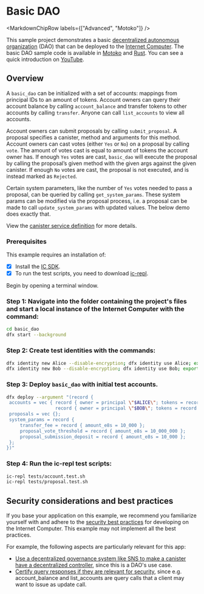 
# Basic DAO

<MarkdownChipRow labels={["Advanced", "Motoko"]} />


This sample project demonstrates a basic [decentralized autonomous organization](https://en.wikipedia.org/wiki/Decentralized_autonomous_organization) (DAO) that can be deployed to the [Internet Computer](https://github.com/dfinity/ic). The basic DAO sample code is available in [Motoko](https://github.com/dfinity/examples/tree/master/motoko/basic_dao) and [Rust](https://github.com/dfinity/examples/tree/master/rust/basic_dao). You can see a quick introduction on [YouTube](https://youtu.be/3IcYlieA-EE).

## Overview

A `basic_dao` can be initialized with a set of accounts: mappings from principal IDs to an amount of tokens. Account owners can query their account balance by calling `account_balance` and transfer tokens to other accounts by calling `transfer`. Anyone can call `list_accounts` to view all accounts.

Account owners can submit proposals by calling `submit_proposal`. A proposal specifies a canister, method and arguments for this method. Account owners can cast votes (either `Yes` or `No`) on a proposal by calling `vote`. The amount of votes cast is equal to amount of tokens the account owner has. If enough `Yes` votes are cast, `basic_dao` will execute the proposal by calling the proposal’s given method with the given args against the given canister. If enough `No` votes are cast, the proposal is not executed, and is instead marked as `Rejected`.

Certain system parameters, like the number of `Yes` votes needed to pass a proposal, can be queried by calling `get_system_params`. These system params can be modified via the proposal process, i.e. a proposal can be made to call `update_system_params` with updated values. The below demo does exactly that.

View the [canister service definition](https://github.com/dfinity/examples/blob/master/rust/basic_dao/src/basic_dao/src/basic_dao.did) for more details.
 
### Prerequisites
This example requires an installation of:

- [x] Install the [IC SDK](https://internetcomputer.org/docs/current/developer-docs/setup/install/).
- [x] To run the test scripts, you need to download [ic-repl](https://github.com/chenyan2002/ic-repl/releases).

Begin by opening a terminal window.

 ### Step 1: Navigate into the folder containing the project's files and start a local instance of the Internet Computer with the command:

```bash
cd basic_dao
dfx start --background
```

 ### Step 2: Create test identities with the commands:

```bash
dfx identity new Alice --disable-encryption; dfx identity use Alice; export ALICE=$(dfx identity get-principal);
dfx identity new Bob --disable-encryption; dfx identity use Bob; export BOB=$(dfx identity get-principal);
```

 ### Step 3: Deploy `basic_dao` with initial test accounts.

```bash
dfx deploy --argument "(record {
 accounts = vec { record { owner = principal \"$ALICE\"; tokens = record { amount_e8s = 100_000_000 }; };
                  record { owner = principal \"$BOB\"; tokens = record { amount_e8s = 100_000_000 };}; };
 proposals = vec {};
 system_params = record {
     transfer_fee = record { amount_e8s = 10_000 };
     proposal_vote_threshold = record { amount_e8s = 10_000_000 };
     proposal_submission_deposit = record { amount_e8s = 10_000 };
 };
})"
```

 ### Step 4: Run the ic-repl test scripts:

```bash
ic-repl tests/account.test.sh
ic-repl tests/proposal.test.sh
```

## Security considerations and best practices

If you base your application on this example, we recommend you familiarize yourself with and adhere to the [security best practices](https://internetcomputer.org/docs/current/references/security/) for developing on the Internet Computer. This example may not implement all the best practices.

For example, the following aspects are particularly relevant for this app:
* [Use a decentralized governance system like SNS to make a canister have a decentralized controller](https://internetcomputer.org/docs/current/references/security/rust-canister-development-security-best-practices#use-a-decentralized-governance-system-like-sns-to-make-a-canister-have-a-decentralized-controller), since this is a DAO's use case.
* [Certify query responses if they are relevant for security](https://internetcomputer.org/docs/current/references/security/general-security-best-practices#certify-query-responses-if-they-are-relevant-for-security), since e.g. account_balance and list_accounts are query calls that a client may want to issue as update call.
